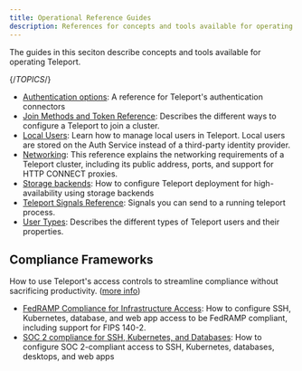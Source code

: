 ```yaml
---
title: Operational Reference Guides
description: References for concepts and tools available for operating Teleport.
---
```


The guides in this seciton describe concepts and tools available for operating
Teleport.

{/*TOPICS*/}

- [Authentication options](operations/authentication.mdx): A reference for Teleport's authentication connectors
- [Join Methods and Token Reference](operations/join-methods.mdx): Describes the different ways to configure a Teleport to join a cluster.
- [Local Users](operations/users.mdx): Learn how to manage local users in Teleport. Local users are stored on the Auth Service instead of a third-party identity provider.
- [Networking](operations/networking.mdx): This reference explains the networking requirements of a Teleport cluster, including its public address, ports, and support for HTTP CONNECT proxies.
- [Storage backends](operations/backends.mdx): How to configure Teleport deployment for high-availability using storage backends
- [Teleport Signals Reference](operations/signals.mdx): Signals you can send to a running teleport process.
- [User Types](operations/user-types.mdx): Describes the different types of Teleport users and their properties.

## Compliance Frameworks

How to use Teleport's access controls to streamline compliance without sacrificing productivity. ([more info](operations/compliance-frameworks.mdx))

- [FedRAMP Compliance for Infrastructure Access](operations/compliance-frameworks/fedramp.mdx): How to configure SSH, Kubernetes, database, and web app access to be FedRAMP compliant, including support for FIPS 140-2.
- [SOC 2 compliance for SSH, Kubernetes, and Databases](operations/compliance-frameworks/soc2.mdx): How to configure SOC 2-compliant access to SSH, Kubernetes, databases, desktops, and web apps
